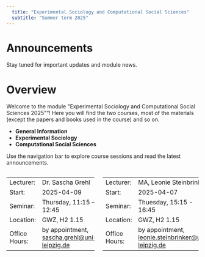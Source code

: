 ```yaml
---
  title: "Experimental Sociology and Computational Social Sciences"
  subtitle: "Summer term 2025"
---
```

  
# Announcements

Stay tuned for important updates and module news.

# Overview

Welcome to the module \"Experimental Sociology and Computational Social Sciences 2025\""! Here you will find the two courses, most of the materials (except the papers and books used in the course) and so on.

- **General Information**
- **Experimental Sociology**
- **Computational Social Sciences**

Use the navigation bar to explore course sessions and read the latest announcements.


:::: {.columns}

::: {.column}
::: {.callout-tip collapse="false" title="Experimental Sociology - Basic Information"}

|||
|:--------------|:--------------------------------------------|
| Lecturer:     | Dr. Sascha Grehl                            | 
| Start:        | 2025-04-09                                  | 
| Seminar:      | Thursday, 11:15 – 12:45                     | 
| Location:     | GWZ, H2 1.15                                | 
| Office Hours: | by appointment, <sascha.grehl@uni-leipzig.de>| 
:::

::: 

:::{.column}
::: {.callout-tip collapse="false" title="Computational Social Sciences - Basic Information"}

|||
|:--------------|:--------------------------------------------|
| Lecturer:     | MA, Leonie Steinbrinker                             | 
| Start:        | 2025-04-07                                          | 
| Seminar:      | Thuesday, 15:15 - 16:45                             | 
| Location:     | GWZ, H2 1.15                                        | 
| Office Hours: | by appointment, <leonie.steinbrinker@uni-leipzig.de>| 
:::
:::
:::